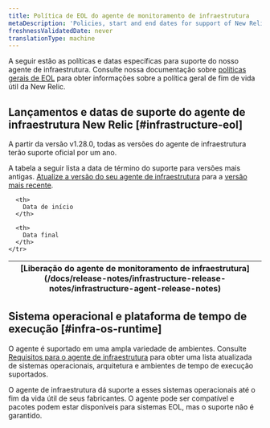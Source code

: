 ```yaml
---
title: Política de EOL do agente de monitoramento de infraestrutura
metaDescription: 'Policies, start and end dates for support of New Relic infrastructure agent releases.'
freshnessValidatedDate: never
translationType: machine
---
```


A seguir estão as políticas e datas específicas para suporte do nosso agente de infraestrutura. Consulte nossa documentação sobre [políticas gerais de EOL](/docs/licenses/end-of-life/notification-changes-new-relic-saas-features-distributed-software/) para obter informações sobre a política geral de fim de vida útil da New Relic.

## Lançamentos e datas de suporte do agente de infraestrutura New Relic [#infrastructure-eol]

A partir da versão v1.28.0, todas as versões do agente de infraestrutura terão suporte oficial por um ano.

A tabela a seguir lista a data de término do suporte para versões mais antigas. [Atualize a versão do seu agente de infraestrutura](/docs/infrastructure/install-infrastructure-agent/update-or-uninstall/update-infrastructure-agent/) para a [versão mais recente](/docs/release-notes/infrastructure-release-notes/infrastructure-agent-release-notes).

<EolPage agent="infrastructure" />

<table>
  <thead>
    <tr>
      <th>
        [Liberação do agente de monitoramento de infraestrutura](/docs/release-notes/infrastructure-release-notes/infrastructure-agent-release-notes)
      </th>

      <th>
        Data de início
      </th>

      <th>
        Data final
      </th>
    </tr>
  </thead>
</table>

## Sistema operacional e plataforma de tempo de execução [#infra-os-runtime]

O agente é suportado em uma ampla variedade de ambientes. Consulte [Requisitos para o agente de infraestrutura](/docs/infrastructure/install-infrastructure-agent/get-started/requirements-infrastructure-agent/) para obter uma lista atualizada de sistemas operacionais, arquitetura e ambientes de tempo de execução suportados.

O agente de infraestrutura dá suporte a esses sistemas operacionais até o fim da vida útil de seus fabricantes. O agente pode ser compatível e pacotes podem estar disponíveis para sistemas EOL, mas o suporte não é garantido.